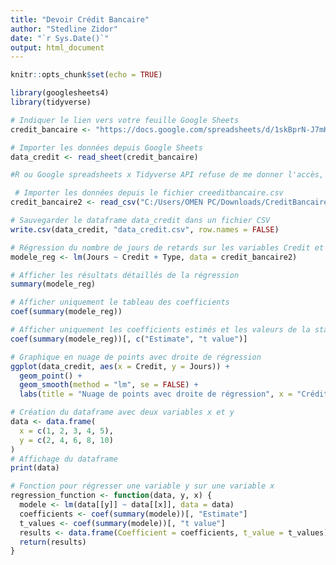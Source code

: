 ---
title: "Devoir Crédit Bancaire"
author: "Stedline Zidor"
date: "`r Sys.Date()`"
output: html_document
---

```{r setup, include=FALSE}
knitr::opts_chunk$set(echo = TRUE)

library(googlesheets4)
library(tidyverse)

# Indiquer le lien vers votre feuille Google Sheets
credit_bancaire <- "https://docs.google.com/spreadsheets/d/1skBprN-J7mKuhaMcQ0po3EpK9xcDQ6c4wfG_RufCPs8/edit#gid=1696795475"

# Importer les données depuis Google Sheets
data_credit <- read_sheet(credit_bancaire)

#R ou Google spreadsheets x Tidyverse API refuse de me donner l'accès, je le sauvegarde dans un objet

 # Importer les données depuis le fichier creeditbancaire.csv
credit_bancaire2 <- read_csv("C:/Users/OMEN PC/Downloads/CreditBancaire.csv")

# Sauvegarder le dataframe data_credit dans un fichier CSV
write.csv(data_credit, "data_credit.csv", row.names = FALSE)

# Régression du nombre de jours de retards sur les variables Credit et Type
modele_reg <- lm(Jours ~ Credit + Type, data = credit_bancaire2)

# Afficher les résultats détaillés de la régression
summary(modele_reg)

# Afficher uniquement le tableau des coefficients
coef(summary(modele_reg))

# Afficher uniquement les coefficients estimés et les valeurs de la statistique de Student
coef(summary(modele_reg))[, c("Estimate", "t value")]

# Graphique en nuage de points avec droite de régression
ggplot(data_credit, aes(x = Credit, y = Jours)) +
  geom_point() +
  geom_smooth(method = "lm", se = FALSE) +
  labs(title = "Nuage de points avec droite de régression", x = "Crédit", y = "Nombre de jours de retards")

# Création du dataframe avec deux variables x et y
data <- data.frame(
  x = c(1, 2, 3, 4, 5), 
  y = c(2, 4, 6, 8, 10) 
)
# Affichage du dataframe
print(data)

# Fonction pour régresser une variable y sur une variable x
regression_function <- function(data, y, x) {
  modele <- lm(data[[y]] ~ data[[x]], data = data)
  coefficients <- coef(summary(modele))[, "Estimate"]
  t_values <- coef(summary(modele))[, "t value"]
  results <- data.frame(Coefficient = coefficients, t_value = t_values)
  return(results)
}


```

